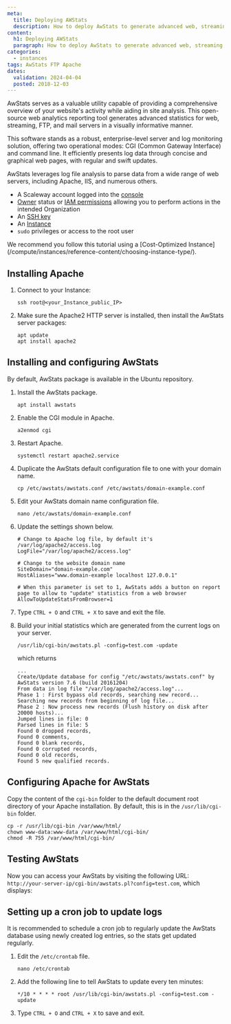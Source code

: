 ```yaml
---
meta:
  title: Deploying AWStats
  description: How to deploy AwStats to generate advanced web, streaming, FTP, or mail server statistics graphically.
content:
  h1: Deploying AWStats
  paragraph: How to deploy AwStats to generate advanced web, streaming, FTP, or mail server statistics graphically.
categories:
  - instances
tags: AwStats FTP Apache
dates:
  validation: 2024-04-04
  posted: 2018-12-03
---
```


AwStats serves as a valuable utility capable of providing a comprehensive overview of your website's activity while aiding in site analysis. This open-source web analytics reporting tool generates advanced statistics for web, streaming, FTP, and mail servers in a visually informative manner.

This software stands as a robust, enterprise-level server and log monitoring solution, offering two operational modes: CGI (Common Gateway Interface) and command line. It efficiently presents log data through concise and graphical web pages, with regular and swift updates.

AwStats leverages log file analysis to parse data from a wide range of web servers, including Apache, IIS, and numerous others.

<Macro id="requirements" />

- A Scaleway account logged into the [console](https://console.scaleway.com)
- [Owner](/identity-and-access-management/iam/concepts/#owner) status or [IAM permissions](/identity-and-access-management/iam/concepts/#permission) allowing you to perform actions in the intended Organization
- An [SSH key](/identity-and-access-management/organizations-and-projects/how-to/create-ssh-key/)
- An [Instance](/compute/instances/how-to/create-an-instance)
- `sudo` privileges or access to the root user

<Message type="tip">
  We recommend you follow this tutorial using a [Cost-Optimized Instance](/compute/instances/reference-content/choosing-instance-type/).
</Message>

## Installing Apache

1. Connect to your Instance:

    ```
    ssh root@<your_Instance_public_IP>
    ```

2. Make sure the Apache2 HTTP server is installed, then install the AwStats server packages:

    ```
    apt update
    apt install apache2
    ```

## Installing and configuring AwStats

By default, AwStats package is available in the Ubuntu repository.

1. Install the AwStats package.
    ```
    apt install awstats
    ```
2. Enable the CGI module in Apache.
    ```
    a2enmod cgi
    ```
3. Restart Apache.
    ```
    systemctl restart apache2.service
    ```
4. Duplicate the AwStats default configuration file to one with your domain name.
    ```
    cp /etc/awstats/awstats.conf /etc/awstats/domain-example.conf
    ```
5. Edit your AwStats domain name configuration file.
    ```
    nano /etc/awstats/domain-example.conf
    ```
6. Update the settings shown below.
    ```
    # Change to Apache log file, by default it's /var/log/apache2/access.log
    LogFile="/var/log/apache2/access.log"

    # Change to the website domain name
    SiteDomain="domain-example.com"
    HostAliases="www.domain-example localhost 127.0.0.1"

    # When this parameter is set to 1, AwStats adds a button on report page to allow to "update" statistics from a web browser
    AllowToUpdateStatsFromBrowser=1
    ```
7. Type `CTRL + O` and `CTRL + X` to save and exit the file.
8. Build your initial statistics which are generated from the current logs on your server.
    ```
    /usr/lib/cgi-bin/awstats.pl -config=test.com -update
    ```

    which returns

    ```
    ...
    Create/Update database for config "/etc/awstats/awstats.conf" by AwStats version 7.6 (build 20161204)
    From data in log file "/var/log/apache2/access.log"...
    Phase 1 : First bypass old records, searching new record...
    Searching new records from beginning of log file...
    Phase 2 : Now process new records (Flush history on disk after 20000 hosts)...
    Jumped lines in file: 0
    Parsed lines in file: 5
    Found 0 dropped records,
    Found 0 comments,
    Found 0 blank records,
    Found 0 corrupted records,
    Found 0 old records,
    Found 5 new qualified records.
    ```

## Configuring Apache for AwStats

Copy the content of the `cgi-bin` folder to the default document root directory of your Apache installation. By default, this is in the `/usr/lib/cgi-bin` folder.

```
cp -r /usr/lib/cgi-bin /var/www/html/
chown www-data:www-data /var/www/html/cgi-bin/
chmod -R 755 /var/www/html/cgi-bin/
```

## Testing AwStats

Now you can access your AwStats by visiting the following URL: `http://your-server-ip/cgi-bin/awstats.pl?config=test.com`, which displays:

<Lightbox src="scaleway-awstats_homepage.webp" alt="" />

## Setting up a cron job to update logs

It is recommended to schedule a cron job to regularly update the AwStats database using newly created log entries, so the stats get updated regularly.

1. Edit the `/etc/crontab` file.
    ```
    nano /etc/crontab
    ```
2. Add the following line to tell AwStats to update every ten minutes:
    ```
    */10 * * * * root /usr/lib/cgi-bin/awstats.pl -config=test.com -update
    ```
3. Type `CTRL + O` and `CTRL + X` to save and exit.